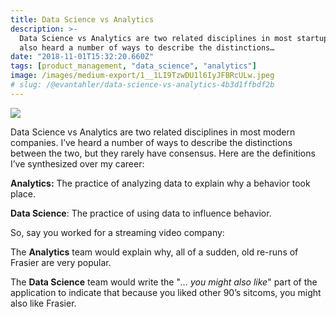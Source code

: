 ```yaml
---
title: Data Science vs Analytics
description: >-
  Data Science vs Analytics are two related disciplines in most startups. I’ve
  also heard a number of ways to describe the distinctions…
date: "2018-11-01T15:32:20.660Z"
tags: [product_management, "data_science", "analytics"]
image: /images/medium-export/1__1LI9TzwDU1l6IyJFBRcULw.jpeg
# slug: /@evantahler/data-science-vs-analytics-4b3d1ffbdf2b
---
```


![](/images/medium-export/1__1LI9TzwDU1l6IyJFBRcULw.jpeg)

Data Science vs Analytics are two related disciplines in most modern companies. I’ve heard a number of ways to describe the distinctions between the two, but they rarely have consensus. Here are the definitions I’ve synthesized over my career:

**Analytics:** The practice of analyzing data to explain why a behavior took place.

**Data Science**: The practice of using data to influence behavior.

So, say you worked for a streaming video company:

The **Analytics** team would explain why, all of a sudden, old re-runs of Frasier are very popular.

The **Data Science** team would write the "_… you might also like_" part of the application to indicate that because you liked other 90’s sitcoms, you might also like Frasier.
